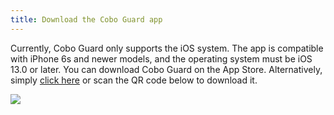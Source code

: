 ```yaml
---
title: Download the Cobo Guard app
---
```


Currently, Cobo Guard only supports the iOS system. The app is compatible with iPhone 6s and newer models, and the operating system must be iOS 13.0 or later. You can download Cobo Guard on the App Store. Alternatively, simply [click here](https://apps.apple.com/us/app/cobo-guard/id6450997458?ref=cobo-institutional-digital-asset-custody-provider) or scan the QR code below to download it.

<img src="/cn/images/cobo-guard/common/QRcode.png" className="screenshot_modal"></img>
